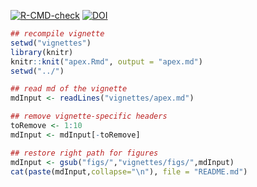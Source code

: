 [![R-CMD-check](https://github.com/thibautjombart/apex/workflows/R-CMD-check/badge.svg)](https://github.com/thibautjombart/apex/actions)
[![DOI](https://zenodo.org/badge/11430/thibautjombart/apex.svg)](http://dx.doi.org/10.5281/zenodo.16822)



```r
## recompile vignette
setwd("vignettes")
library(knitr)
knitr::knit("apex.Rmd", output = "apex.md")
setwd("../")
```

```r
## read md of the vignette
mdInput <- readLines("vignettes/apex.md")

## remove vignette-specific headers
toRemove <- 1:10
mdInput <- mdInput[-toRemove]

## restore right path for figures
mdInput <- gsub("figs/","vignettes/figs/",mdInput)
cat(paste(mdInput,collapse="\n"), file = "README.md")
```

